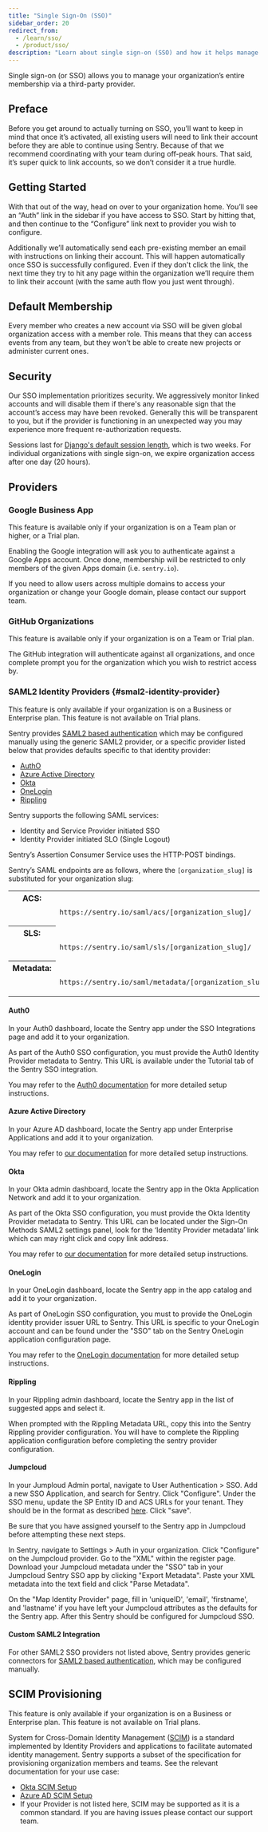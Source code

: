 ```yaml
---
title: "Single Sign-On (SSO)"
sidebar_order: 20
redirect_from:
  - /learn/sso/
  - /product/sso/
description: "Learn about single sign-on (SSO) and how it helps manage your organization."
---
```


Single sign-on (or SSO) allows you to manage your organization’s entire membership via a third-party provider.

## Preface

Before you get around to actually turning on SSO, you’ll want to keep in mind that once it’s activated, all existing users will need to link their account before they are able to continue using Sentry. Because of that we recommend coordinating with your team during off-peak hours. That said, it’s super quick to link accounts, so we don’t consider it a true hurdle.

## Getting Started

With that out of the way, head on over to your organization home. You’ll see an “Auth” link in the sidebar if you have access to SSO. Start by hitting that, and then continue to the “Configure” link next to provider you wish to configure.

Additionally we’ll automatically send each pre-existing member an email with instructions on linking their account. This will happen automatically once SSO is successfully configured. Even if they don't click the link, the next time they try to hit any page within the organization we’ll require them to link their account (with the same auth flow you just went through).

## Default Membership

Every member who creates a new account via SSO will be given global organization access with a member role. This means that they can access events from any team, but they won’t be able to create new projects or administer current ones.

## Security

Our SSO implementation prioritizes security. We aggressively monitor linked accounts and will disable them if there's any reasonable sign that the account’s access may have been revoked. Generally this will be transparent to you, but if the provider is functioning in an unexpected way you may experience more frequent re-authorization requests.

Sessions last for [Django's default session length](https://docs.djangoproject.com/en/1.11/topics/http/sessions/#using-cookie-based-sessions), which is two weeks. For individual organizations with single sign-on, we expire organization access after one day (20 hours).

## Providers

### Google Business App

<Note>

This feature is available only if your organization is on a Team plan or higher, or a Trial plan.

</Note>

Enabling the Google integration will ask you to authenticate against a Google Apps account. Once done, membership will be restricted to only members of the given Apps domain (i.e. `sentry.io`).

<Alert level="info">

If you need to allow users across multiple domains to access your organization or change your Google domain, please contact our support team.

</Alert>

### GitHub Organizations

<Note>

This feature is available only if your organization is on a Team or Trial plan.

</Note>

The GitHub integration will authenticate against all organizations, and once complete prompt you for the organization which you wish to restrict access by.

### SAML2 Identity Providers {#smal2-identity-provider}

<Note>

This feature is only available if your organization is on a Business or Enterprise plan. This feature is not available on Trial plans.

</Note>

Sentry provides [SAML2 based authentication](https://en.wikipedia.org/wiki/SAML_2.0) which may be configured manually using the generic SAML2 provider, or a specific provider listed below that provides defaults specific to that identity provider:

- [AuthO](/product/accounts/sso/#auth0)
- [Azure Active Directory](/product/accounts/sso/#azure-active-directory)
- [Okta](/product/accounts/sso/#okta)
- [OneLogin](/product/accounts/sso/#onelogin)
- [Rippling](/product/accounts/sso/#rippling)

Sentry supports the following SAML services:

- Identity and Service Provider initiated SSO
- Identity Provider initiated SLO (Single Logout)

Sentry’s Assertion Consumer Service uses the HTTP-POST bindings.

Sentry’s SAML endpoints are as follows, where the `[organization_slug]` is substituted for your organization slug:

<table class="table">
  <tbody valign="top">
    <tr>
      <th>ACS:</th>
      <td>
        <code class="docutils literal">
          https://sentry.io/saml/acs/[organization_slug]/
        </code>
      </td>
    </tr>
    <tr>
      <th>SLS:</th>
      <td>
        <code class="docutils literal">
          https://sentry.io/saml/sls/[organization_slug]/
        </code>
      </td>
    </tr>
    <tr>
      <th>Metadata:</th>
      <td>
        <code class="docutils literal">
          https://sentry.io/saml/metadata/[organization_slug]/
        </code>
      </td>
    </tr>
  </tbody>
</table>

#### Auth0

In your Auth0 dashboard, locate the Sentry app under the SSO Integrations page and add it to your organization.

As part of the Auth0 SSO configuration, you must provide the Auth0 Identity Provider metadata to Sentry. This URL is available under the Tutorial tab of the Sentry SSO integration.

You may refer to the [Auth0 documentation](https://auth0.com/docs/integrations/sso/sentry) for more detailed setup instructions.

#### Azure Active Directory

In your Azure AD dashboard, locate the Sentry app under Enterprise Applications and add it to your organization.

You may refer to [our documentation](/product/accounts/sso/azure-sso/) for more detailed setup instructions.

#### Okta

In your Okta admin dashboard, locate the Sentry app in the Okta Application Network and add it to your organization.

As part of the Okta SSO configuration, you must provide the Okta Identity Provider metadata to Sentry. This URL can be located under the Sign-On Methods SAML2 settings panel, look for the ‘Identity Provider metadata’ link which can may right click and copy link address.

You may refer to [our documentation](/product/accounts/sso/okta-sso/) for more detailed setup instructions.

#### OneLogin

In your OneLogin dashboard, locate the Sentry app in the app catalog and add it to your organization.

As part of OneLogin SSO configuration, you must to provide the OneLogin identity provider issuer URL to Sentry. This URL is specific to your OneLogin account and can be found under the "SSO" tab on the Sentry OneLogin application configuration page.

You may refer to the [OneLogin documentation](https://onelogin.service-now.com/support?id=kb_article&sys_id=1d199dcfdbdc5700d5505eea4b96196a) for more detailed setup instructions.

#### Rippling

In your Rippling admin dashboard, locate the Sentry app in the list of suggested apps and select it.

When prompted with the Rippling Metadata URL, copy this into the Sentry Rippling provider configuration. You will have to complete the Rippling application configuration before completing the sentry provider configuration.

#### Jumpcloud

In your Jumploud Admin portal, navigate to User Authentication > SSO. Add a new SSO Application, and search for Sentry. Click "Configure". Under the SSO menu, update the SP Entity ID and ACS URLs for your tenant. They should be in the format as described [here](https://docs.sentry.io/product/accounts/sso/saml2/#register-sentry-with-idp). Click "save".

Be sure that you have assigned yourself to the Sentry app in Jumpcloud before attempting these next steps.

In Sentry, navigate to Settings > Auth in your organization. Click "Configure" on the Jumpcloud provider. Go to the "XML" within the register page. Download your Jumpcloud metadata under the "SSO" tab in your Jumpcloud Sentry SSO app by clicking "Export Metadata". Paste your XML metadata into the text field and click "Parse Metadata".

On the "Map Identity Provider" page, fill in 'uniqueID', 'email', 'firstname', and 'lastname' if you have left your Jumpcloud attributes as the defaults for the Sentry app. After this Sentry should be configured for Jumpcloud SSO.

#### Custom SAML2 Integration

For other SAML2 SSO providers not listed above, Sentry provides generic connectors for [SAML2 based authentication](/product/accounts/sso/saml2/), which may be configured manually.

## SCIM Provisioning

<Note>

This feature is only available if your organization is on a Business or Enterprise plan. This feature is not available on Trial plans.

</Note>

System for Cross-Domain Identity Management ([SCIM](http://www.simplecloud.info/)) is a standard implemented by Identity Providers and applications to facilitate automated identity management. Sentry supports a subset of the specification for provisioning organization members and teams. See the relevant documentation for your use case:

- [Okta SCIM Setup](/product/accounts/sso/okta-sso/okta-scim/)
- [Azure AD SCIM Setup](/product/accounts/sso/azure-sso/#scim-integration)
- If your Provider is not listed here, SCIM may be supported as it is a common standard. If you are having issues please contact our support team.
